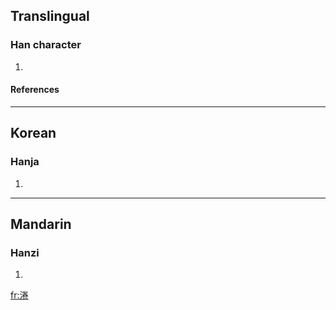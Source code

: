 ==Translingual==
===Han character===
{{Han char|rn=85|rad=水|as=08|sn=11|four=|canj=水火手山 (EFQU)}}
# {{defn|Han|sort=水08}}
====References====
{{Han ref|kx=0629.020|dkj=17614|dj=1030.200|hdz=31653.040|uh=6DC3|ud=28099}}

----
==Korean==
===Hanja===
{{ko-hanja|hangeul=권|eumhun=|rv=gwon|mr=kwŏn|y=kwen}}
# {{defn|Korean}}

----
==Mandarin==
===Hanzi===
{{cmn-hanzi|pin=[[juàn]] ([[juan4]])|wg=chüan<sup>4</sup>}}
# {{defn|Mandarin}}

[[fr:淃]]